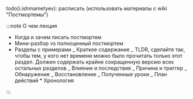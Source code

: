 todo(i.ishmametyev): расписать (использовать материалы с wiki "Постмортемы")

:::note О чем лекция

- Когда и зачем писать постмортем
- Мини-разбор vs полноценный постмортем
- Разделы с примерами
  _ Краткое содержание
  _ TLDR, сделайте так, чтобы тем, у кого нет времени можно было прочитать только этот раздел. Должен содержать крайне сокращенную версию всех остальных разделов
  _ Влияние и последствия
  _ Причина и триггер
  _ Обнаружение
  _ Восстановление
  _ Полученные уроки
  _ План действий \* Хронология

:::
